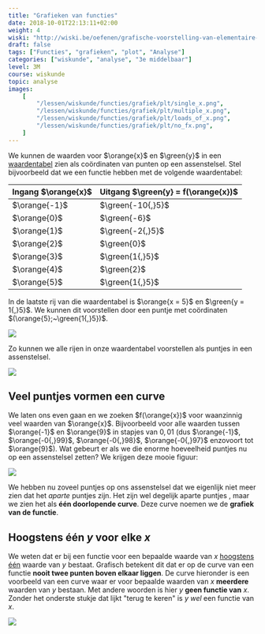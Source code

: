 ```yaml
---
title: "Grafieken van functies"
date: 2018-10-01T22:13:11+02:00
weight: 4
wiski: "http://wiski.be/oefenen/grafische-voorstelling-van-elementaire-functies/take"
draft: false
tags: ["Functies", "grafieken", "plot", "Analyse"]
categories: ["wiskunde", "analyse", "3e middelbaar"]
level: 3M
course: wiskunde
topic: analyse
images:
    [
        "/lessen/wiskunde/functies/grafiek/plt/single_x.png",
        "/lessen/wiskunde/functies/grafiek/plt/multiple_x.png",
        "/lessen/wiskunde/functies/grafiek/plt/loads_of_x.png",
        "/lessen/wiskunde/functies/grafiek/plt/no_fx.png",
    ]
---
```


We kunnen de waarden voor $\orange{x}$ en $\green{y}$ in een
[waardentabel](waardentabel) zien als coördinaten van punten op een
assenstelsel. Stel bijvoorbeeld dat we een functie hebben met de volgende
waardentabel:

| Ingang $\orange{x}$ | Uitgang $\green{y} = f(\orange{x})$ |
| ------------------- | ----------------------------------- |
| $\orange{-1}$       | $\green{-10{,}5}$                   |
| $\orange{0}$        | $\green{-6}$                        |
| $\orange{1}$        | $\green{-2{,}5}$                    |
| $\orange{2}$        | $\green{0}$                         |
| $\orange{3}$        | $\green{1{,}5}$                     |
| $\orange{4}$        | $\green{2}$                         |
| $\orange{5}$        | $\green{1{,}5}$                     |

In de laatste rij van die waardentabel is $\orange{x = 5}$ en $\green{y =
1{,}5}$. We kunnen dit voorstellen door een puntje met coördinaten
$(\orange{5};~\green{1{,}5})$. <Mute text="(Probeer eens op het puntje te
klikken.)" />

![](plt/single_x.png)

Zo kunnen we alle rijen in onze waardentabel voorstellen als puntjes in een
assenstelsel.

![](plt/multiple_x.png)

## Veel puntjes vormen een curve

We laten ons even gaan en we zoeken $f(\orange{x})$ voor waanzinnig veel
waarden van $\orange{x}$. Bijvoorbeeld voor alle waarden tussen $\orange{-1}$
en $\orange{9}$ in stapjes van $0{,}01$ (dus $\orange{-1}$, $\orange{-0{,}99}$,
$\orange{-0{,}98}$, $\orange{-0{,}97}$ enzovoort tot $\orange{9}$). Wat gebeurt
er als we die enorme hoeveelheid puntjes nu op een assenstelsel zetten? We
krijgen deze mooie figuur:

![](plt/loads_of_x.png)

We hebben nu zoveel puntjes op ons assenstelsel dat we eigenlijk niet meer zien
dat het _aparte_ puntjes zijn. Het zijn wel degelijk aparte puntjes <Mute
text="(beweeg maar eens over de grafiek)" />, maar we zien het als **één
doorlopende curve**.  Deze curve noemen we de **grafiek van de functie**.

## Hoogstens één $y$ voor elke $x$

We weten dat er bij een functie voor een bepaalde waarde van $x$ [hoogstens
één](intro#samengevat) waarde van $y$ bestaat. Grafisch betekent dit dat er op
de curve van een functie **nooit twee punten boven elkaar liggen**. De curve
hieronder is een voorbeeld van een curve waar er voor bepaalde waarden van $x$
**meerdere** waarden van $y$ bestaan. Met andere woorden is hier $y$ **geen
functie van** $x$. Zonder het onderste stukje dat lijkt "terug te keren" is
$y$ _wel_ een functie van $x$.

![](plt/no_fx.png)
